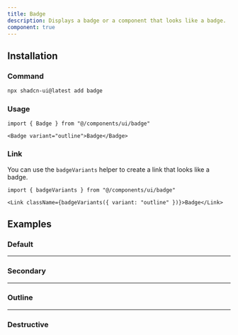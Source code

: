 ```yaml
---
title: Badge
description: Displays a badge or a component that looks like a badge.
component: true
---
```


<ComponentPreview name="badge-demo" />

## Installation

<Steps>

### Command

```bash
npx shadcn-ui@latest add badge
```

### Usage

```tsx
import { Badge } from "@/components/ui/badge"
```

```tsx
<Badge variant="outline">Badge</Badge>
```

</Steps>

### Link

You can use the `badgeVariants` helper to create a link that looks like a badge.

```tsx
import { badgeVariants } from "@/components/ui/badge"
```

```tsx
<Link className={badgeVariants({ variant: "outline" })}>Badge</Link>
```

## Examples

### Default

<ComponentPreview name="badge-demo" />

---

### Secondary

<ComponentPreview name="badge-secondary" />

---

### Outline

<ComponentPreview name="badge-outline" />

---

### Destructive

<ComponentPreview name="badge-destructive" />
